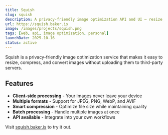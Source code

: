 ```yaml
---
title: Squish
slug: squish
description: A privacy-friendly image optimization API and UI — resize, compress, and convert images effortlessly.
url: https://squish.baker.is
image: /images/projects/squish.png
tags: [web, api, image optimization, personal]
launchDate: 2025-10-16
status: active
---
```


Squish is a privacy-friendly image optimization service that makes it easy to resize, compress, and convert images without uploading them to third-party servers.

## Features

- **Client-side processing** - Your images never leave your device
- **Multiple formats** - Support for JPEG, PNG, WebP, and AVIF
- **Smart compression** - Optimize file size while maintaining quality
- **Batch processing** - Handle multiple images at once
- **API available** - Integrate into your own workflows

Visit [squish.baker.is](https://squish.baker.is) to try it out.
